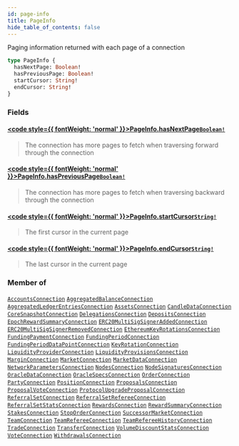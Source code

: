```yaml
---
id: page-info
title: PageInfo
hide_table_of_contents: false
---
```








Paging information returned with each page of a connection

```graphql
type PageInfo {
  hasNextPage: Boolean!
  hasPreviousPage: Boolean!
  startCursor: String!
  endCursor: String!
}
```


### Fields

#### [<code style={{ fontWeight: 'normal' }}>PageInfo.<b>hasNextPage</b></code>](#)<Bullet />[`Boolean!`](/testnet/api/graphql/scalars/boolean) <Badge class="secondary" text="non-null"/> <Badge class="secondary" text="scalar"/>
> The connection has more pages to fetch when traversing forward through the connection
> 

#### [<code style={{ fontWeight: 'normal' }}>PageInfo.<b>hasPreviousPage</b></code>](#)<Bullet />[`Boolean!`](/testnet/api/graphql/scalars/boolean) <Badge class="secondary" text="non-null"/> <Badge class="secondary" text="scalar"/>
> The connection has more pages to fetch when traversing backward through the connection
> 

#### [<code style={{ fontWeight: 'normal' }}>PageInfo.<b>startCursor</b></code>](#)<Bullet />[`String!`](/testnet/api/graphql/scalars/string) <Badge class="secondary" text="non-null"/> <Badge class="secondary" text="scalar"/>
> The first cursor in the current page
> 

#### [<code style={{ fontWeight: 'normal' }}>PageInfo.<b>endCursor</b></code>](#)<Bullet />[`String!`](/testnet/api/graphql/scalars/string) <Badge class="secondary" text="non-null"/> <Badge class="secondary" text="scalar"/>
> The last cursor in the current page
> 



### Member of

[`AccountsConnection`](/testnet/api/graphql/objects/accounts-connection)  <Badge class="secondary" text="object"/><Bullet />[`AggregatedBalanceConnection`](/testnet/api/graphql/objects/aggregated-balance-connection)  <Badge class="secondary" text="object"/><Bullet />[`AggregatedLedgerEntriesConnection`](/testnet/api/graphql/objects/aggregated-ledger-entries-connection)  <Badge class="secondary" text="object"/><Bullet />[`AssetsConnection`](/testnet/api/graphql/objects/assets-connection)  <Badge class="secondary" text="object"/><Bullet />[`CandleDataConnection`](/testnet/api/graphql/objects/candle-data-connection)  <Badge class="secondary" text="object"/><Bullet />[`CoreSnapshotConnection`](/testnet/api/graphql/objects/core-snapshot-connection)  <Badge class="secondary" text="object"/><Bullet />[`DelegationsConnection`](/testnet/api/graphql/objects/delegations-connection)  <Badge class="secondary" text="object"/><Bullet />[`DepositsConnection`](/testnet/api/graphql/objects/deposits-connection)  <Badge class="secondary" text="object"/><Bullet />[`EpochRewardSummaryConnection`](/testnet/api/graphql/objects/epoch-reward-summary-connection)  <Badge class="secondary" text="object"/><Bullet />[`ERC20MultiSigSignerAddedConnection`](/testnet/api/graphql/objects/erc20-multi-sig-signer-added-connection)  <Badge class="secondary" text="object"/><Bullet />[`ERC20MultiSigSignerRemovedConnection`](/testnet/api/graphql/objects/erc20-multi-sig-signer-removed-connection)  <Badge class="secondary" text="object"/><Bullet />[`EthereumKeyRotationsConnection`](/testnet/api/graphql/objects/ethereum-key-rotations-connection)  <Badge class="secondary" text="object"/><Bullet />[`FundingPaymentConnection`](/testnet/api/graphql/objects/funding-payment-connection)  <Badge class="secondary" text="object"/><Bullet />[`FundingPeriodConnection`](/testnet/api/graphql/objects/funding-period-connection)  <Badge class="secondary" text="object"/><Bullet />[`FundingPeriodDataPointConnection`](/testnet/api/graphql/objects/funding-period-data-point-connection)  <Badge class="secondary" text="object"/><Bullet />[`KeyRotationConnection`](/testnet/api/graphql/objects/key-rotation-connection)  <Badge class="secondary" text="object"/><Bullet />[`LiquidityProviderConnection`](/testnet/api/graphql/objects/liquidity-provider-connection)  <Badge class="secondary" text="object"/><Bullet />[`LiquidityProvisionsConnection`](/testnet/api/graphql/objects/liquidity-provisions-connection)  <Badge class="secondary" text="object"/><Bullet />[`MarginConnection`](/testnet/api/graphql/objects/margin-connection)  <Badge class="secondary" text="object"/><Bullet />[`MarketConnection`](/testnet/api/graphql/objects/market-connection)  <Badge class="secondary" text="object"/><Bullet />[`MarketDataConnection`](/testnet/api/graphql/objects/market-data-connection)  <Badge class="secondary" text="object"/><Bullet />[`NetworkParametersConnection`](/testnet/api/graphql/objects/network-parameters-connection)  <Badge class="secondary" text="object"/><Bullet />[`NodesConnection`](/testnet/api/graphql/objects/nodes-connection)  <Badge class="secondary" text="object"/><Bullet />[`NodeSignaturesConnection`](/testnet/api/graphql/objects/node-signatures-connection)  <Badge class="secondary" text="object"/><Bullet />[`OracleDataConnection`](/testnet/api/graphql/objects/oracle-data-connection)  <Badge class="secondary" text="object"/><Bullet />[`OracleSpecsConnection`](/testnet/api/graphql/objects/oracle-specs-connection)  <Badge class="secondary" text="object"/><Bullet />[`OrderConnection`](/testnet/api/graphql/objects/order-connection)  <Badge class="secondary" text="object"/><Bullet />[`PartyConnection`](/testnet/api/graphql/objects/party-connection)  <Badge class="secondary" text="object"/><Bullet />[`PositionConnection`](/testnet/api/graphql/objects/position-connection)  <Badge class="secondary" text="object"/><Bullet />[`ProposalsConnection`](/testnet/api/graphql/objects/proposals-connection)  <Badge class="secondary" text="object"/><Bullet />[`ProposalVoteConnection`](/testnet/api/graphql/objects/proposal-vote-connection)  <Badge class="secondary" text="object"/><Bullet />[`ProtocolUpgradeProposalConnection`](/testnet/api/graphql/objects/protocol-upgrade-proposal-connection)  <Badge class="secondary" text="object"/><Bullet />[`ReferralSetConnection`](/testnet/api/graphql/objects/referral-set-connection)  <Badge class="secondary" text="object"/><Bullet />[`ReferralSetRefereeConnection`](/testnet/api/graphql/objects/referral-set-referee-connection)  <Badge class="secondary" text="object"/><Bullet />[`ReferralSetStatsConnection`](/testnet/api/graphql/objects/referral-set-stats-connection)  <Badge class="secondary" text="object"/><Bullet />[`RewardsConnection`](/testnet/api/graphql/objects/rewards-connection)  <Badge class="secondary" text="object"/><Bullet />[`RewardSummaryConnection`](/testnet/api/graphql/objects/reward-summary-connection)  <Badge class="secondary" text="object"/><Bullet />[`StakesConnection`](/testnet/api/graphql/objects/stakes-connection)  <Badge class="secondary" text="object"/><Bullet />[`StopOrderConnection`](/testnet/api/graphql/objects/stop-order-connection)  <Badge class="secondary" text="object"/><Bullet />[`SuccessorMarketConnection`](/testnet/api/graphql/objects/successor-market-connection)  <Badge class="secondary" text="object"/><Bullet />[`TeamConnection`](/testnet/api/graphql/objects/team-connection)  <Badge class="secondary" text="object"/><Bullet />[`TeamRefereeConnection`](/testnet/api/graphql/objects/team-referee-connection)  <Badge class="secondary" text="object"/><Bullet />[`TeamRefereeHistoryConnection`](/testnet/api/graphql/objects/team-referee-history-connection)  <Badge class="secondary" text="object"/><Bullet />[`TradeConnection`](/testnet/api/graphql/objects/trade-connection)  <Badge class="secondary" text="object"/><Bullet />[`TransferConnection`](/testnet/api/graphql/objects/transfer-connection)  <Badge class="secondary" text="object"/><Bullet />[`VolumeDiscountStatsConnection`](/testnet/api/graphql/objects/volume-discount-stats-connection)  <Badge class="secondary" text="object"/><Bullet />[`VoteConnection`](/testnet/api/graphql/objects/vote-connection)  <Badge class="secondary" text="object"/><Bullet />[`WithdrawalsConnection`](/testnet/api/graphql/objects/withdrawals-connection)  <Badge class="secondary" text="object"/>



